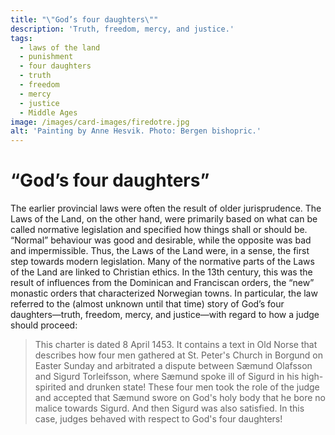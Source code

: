 ```yaml
---
title: "\"God’s four daughters\""
description: 'Truth, freedom, mercy, and justice.'
tags:
  - laws of the land
  - punishment
  - four daughters
  - truth
  - freedom
  - mercy
  - justice
  - Middle Ages
image: /images/card-images/firedotre.jpg
alt: 'Painting by Anne Hesvik. Photo: Bergen bishopric.'
---
```




# “God’s four daughters”




<Container stil="initial side">
    The earlier provincial laws were often the result of older jurisprudence.
    The Laws of the Land, on the other hand, were primarily based on what can be called normative legislation and specified how things shall or should be.
    “Normal” behaviour was good and desirable, while the opposite was bad and impermissible.
    Thus, the Laws of the Land were, in a sense, the first step towards modern legislation.
    Many of the normative parts of the Laws of the Land are linked to Christian ethics.
    In the 13th century, this was the result of influences from the Dominican and Franciscan orders, the “new” monastic orders that characterized Norwegian towns.
    In particular, the law referred to the (almost unknown until that time) story of God’s four daughters—truth, freedom, mercy, and justice—with regard to how a judge should proceed:
</Container>

<Blockquote
    quote='“And the four sisters are Mercy and Verity, Justice and Peace. 
        Mercy is to prevent cruelty or hatred from entering judgements. 
        Verity is to ensure that lies will not be told. 
        Justice is to prevent unrighteousness from skewing just judgements. 
        Peace is to guard against a vehement judgement of condemnation being passed in anger until a just judgement is made.”'
    footer='Human Inviolability section, chapter 18' />



<Work id="ubb-diplom-0130" marcus="https://marcus.uib.no/instance/charter/ubb-diplom-0130.html">
This charter is dated 8 April 1453. It contains a text in Old Norse that describes how four men gathered at St. Peter's Church in Borgund on Easter Sunday and arbitrated a dispute between Sæmund Olafsson and Sigurd Torleifsson, where Sæmund spoke ill of Sigurd in his high-spirited and drunken state! These four men took the role of the judge and accepted that Sæmund swore on God's holy body that he bore no malice towards Sigurd. And then Sigurd was also satisfied. In this case, judges behaved with respect to God's four daughters!
</Work>

